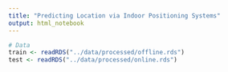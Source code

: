 ```yaml
---
title: "Predicting Location via Indoor Positioning Systems"
output: html_notebook
---
```



```r
# Data
train <- readRDS("../data/processed/offline.rds")
test <- readRDS("../data/processed/online.rds")
```

